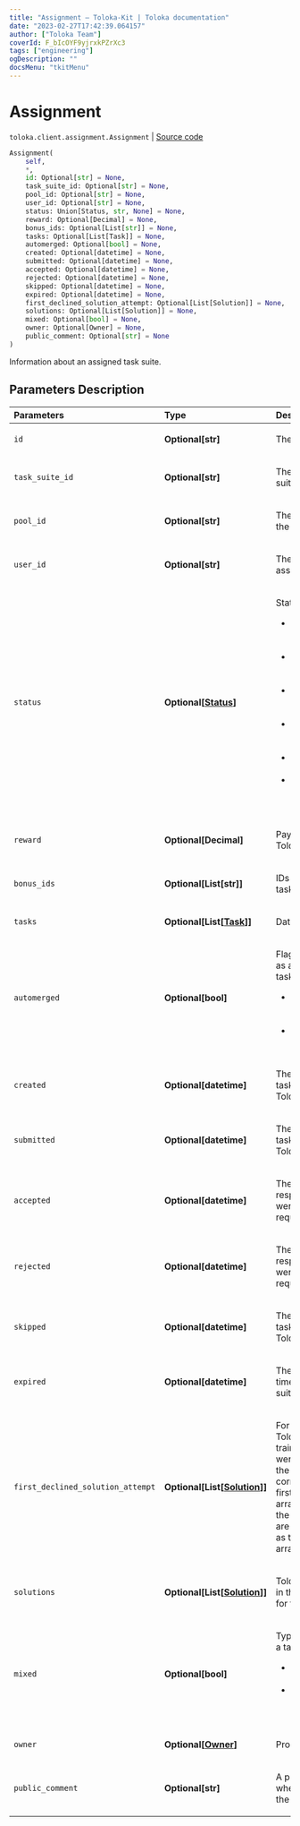 ```yaml
---
title: "Assignment — Toloka-Kit | Toloka documentation"
date: "2023-02-27T17:42:39.064157"
author: ["Toloka Team"]
coverId: F_bIcOYF9yjrxkPZrXc3
tags: ["engineering"]
ogDescription: ""
docsMenu: "tkitMenu"
---
```


# Assignment
`toloka.client.assignment.Assignment` | [Source code](https://github.com/Toloka/toloka-kit/blob/v1.1.4/src/client/assignment.py#L20)

```python
Assignment(
    self,
    *,
    id: Optional[str] = None,
    task_suite_id: Optional[str] = None,
    pool_id: Optional[str] = None,
    user_id: Optional[str] = None,
    status: Union[Status, str, None] = None,
    reward: Optional[Decimal] = None,
    bonus_ids: Optional[List[str]] = None,
    tasks: Optional[List[Task]] = None,
    automerged: Optional[bool] = None,
    created: Optional[datetime] = None,
    submitted: Optional[datetime] = None,
    accepted: Optional[datetime] = None,
    rejected: Optional[datetime] = None,
    skipped: Optional[datetime] = None,
    expired: Optional[datetime] = None,
    first_declined_solution_attempt: Optional[List[Solution]] = None,
    solutions: Optional[List[Solution]] = None,
    mixed: Optional[bool] = None,
    owner: Optional[Owner] = None,
    public_comment: Optional[str] = None
)
```

Information about an assigned task suite.

## Parameters Description

| Parameters | Type | Description |
| :----------| :----| :-----------|
`id`|**Optional\[str\]**|<p>The ID of the assignment.</p>
`task_suite_id`|**Optional\[str\]**|<p>The ID of the assigned task suite.</p>
`pool_id`|**Optional\[str\]**|<p>The ID of the pool containing the task suite.</p>
`user_id`|**Optional\[str\]**|<p>The ID of the Toloker who was assigned the task suite.</p>
`status`|**Optional\[[Status](/docs/toloka-kit/reference/toloka.client.assignment.Assignment.Status)\]**|<p>Status of the assignment.</p> <ul> <li>`ACTIVE` — The task suite is assigned but it isn&#x27;t completed yet.</li> <li>`SUBMITTED` — The task suite is completed but it isn&#x27;t checked.</li> <li>`ACCEPTED` — The task suite is accepted by the requester.</li> <li>`REJECTED` — The task suite is rejected by the requester.</li> <li>`SKIPPED` — The task suite is skipped by the Toloker.</li> <li>`EXPIRED` — Time for completing the tasks has expired.</li> </ul>
`reward`|**Optional\[Decimal\]**|<p>Payment received by the Toloker.</p>
`bonus_ids`|**Optional\[List\[str\]\]**|<p>IDs of rewards issued for the task.</p>
`tasks`|**Optional\[List\[[Task](/docs/toloka-kit/reference/toloka.client.task.Task)\]\]**|<p>Data for the tasks.</p>
`automerged`|**Optional\[bool\]**|<p>Flag of the response received as a result of merging identical tasks. Value:</p> <ul> <li>`True` — The response was recorded when identical tasks were merged.</li> <li>`False` — Normal Toloker response.</li> </ul>
`created`|**Optional\[datetime\]**|<p>The date and time when the task suite was assigned to a Toloker.</p>
`submitted`|**Optional\[datetime\]**|<p>The date and time when the task suite was completed by a Toloker.</p>
`accepted`|**Optional\[datetime\]**|<p>The date and time when the responses for the task suite were accepted by the requester.</p>
`rejected`|**Optional\[datetime\]**|<p>The date and time when the responses for the task suite were rejected by the requester.</p>
`skipped`|**Optional\[datetime\]**|<p>The date and time when the task suite was skipped by the Toloker.</p>
`expired`|**Optional\[datetime\]**|<p>The date and time when the time for completing the task suite expired.</p>
`first_declined_solution_attempt`|**Optional\[List\[[Solution](/docs/toloka-kit/reference/toloka.client.solution.Solution)\]\]**|<p>For training tasks. The Toloker&#x27;s first responses in the training task (only if these were the wrong answers). If the Toloker answered correctly on the first try, the first_declined_solution_attempt array is omitted. Arrays with the responses (output_values) are arranged in the same order as the task data in the tasks array.</p>
`solutions`|**Optional\[List\[[Solution](/docs/toloka-kit/reference/toloka.client.solution.Solution)\]\]**|<p>Toloker responses. Arranged in the same order as the data for tasks in the tasks array.</p>
`mixed`|**Optional\[bool\]**|<p>Type of operation for creating a task suite:</p> <ul> <li>`True` — Smart mixing was used.</li> <li>`False` — The tasks were grouped manually, smart mixing was not used.</li> </ul>
`owner`|**Optional\[[Owner](/docs/toloka-kit/reference/toloka.client.owner.Owner)\]**|<p>Properties of Requester.</p>
`public_comment`|**Optional\[str\]**|<p>A public comment that is set when accepting or rejecting the assignment.</p>